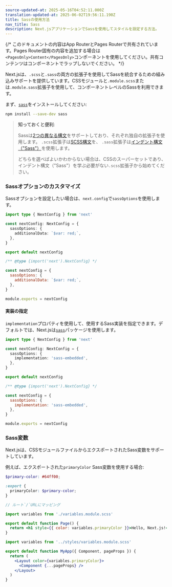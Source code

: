 ```yaml
---
source-updated-at: 2025-05-16T04:52:11.000Z
translation-updated-at: 2025-06-02T19:56:11.190Z
title: Sassの使用方法
nav_title: Sass
description: Next.jsアプリケーションでSassを使用してスタイルを設定する方法。
---
```


{/* このドキュメントの内容はApp RouterとPages Routerで共有されています。Pages Router固有の内容を追加する場合は`<PagesOnly>Content</PagesOnly>`コンポーネントを使用してください。共有コンテンツはコンポーネントでラップしないでください。 */}

Next.jsは、`.scss`と`.sass`の両方の拡張子を使用してSassを統合するための組み込みサポートを提供しています。CSSモジュールと`.module.scss`または`.module.sass`拡張子を使用して、コンポーネントレベルのSassを利用できます。

まず、[`sass`](https://github.com/sass/sass)をインストールしてください:

```bash filename="Terminal"
npm install --save-dev sass
```

> **知っておくと便利**:
>
> Sassは[2つの異なる構文](https://sass-lang.com/documentation/syntax)をサポートしており、それぞれ独自の拡張子を使用します。
> `.scss`拡張子は[SCSS構文](https://sass-lang.com/documentation/syntax#scss)を、
> `.sass`拡張子は[インデント構文（"Sass"）](https://sass-lang.com/documentation/syntax#the-indented-syntax)を使用します。
>
> どちらを選べばよいかわからない場合は、CSSのスーパーセットであり、インデント構文（"Sass"）を学ぶ必要がない`.scss`拡張子から始めてください。

### Sassオプションのカスタマイズ

Sassオプションを設定したい場合は、`next.config`で`sassOptions`を使用します。

```ts filename="next.config.ts" switcher
import type { NextConfig } from 'next'

const nextConfig: NextConfig = {
  sassOptions: {
    additionalData: `$var: red;`,
  },
}

export default nextConfig
```

```js filename="next.config.js" switcher
/** @type {import('next').NextConfig} */

const nextConfig = {
  sassOptions: {
    additionalData: `$var: red;`,
  },
}

module.exports = nextConfig
```

#### 実装の指定

`implementation`プロパティを使用して、使用するSass実装を指定できます。デフォルトでは、Next.jsは[`sass`](https://www.npmjs.com/package/sass)パッケージを使用します。

```ts filename="next.config.ts" switcher
import type { NextConfig } from 'next'

const nextConfig: NextConfig = {
  sassOptions: {
    implementation: 'sass-embedded',
  },
}

export default nextConfig
```

```js filename="next.config.js" switcher
/** @type {import('next').NextConfig} */

const nextConfig = {
  sassOptions: {
    implementation: 'sass-embedded',
  },
}

module.exports = nextConfig
```

### Sass変数

Next.jsは、CSSモジュールファイルからエクスポートされたSass変数をサポートしています。

例えば、エクスポートされた`primaryColor` Sass変数を使用する場合:

```scss filename="app/variables.module.scss"
$primary-color: #64ff00;

:export {
  primaryColor: $primary-color;
}
```

<AppOnly>

```jsx filename="app/page.js"
// ルート`/`URLにマッピング

import variables from './variables.module.scss'

export default function Page() {
  return <h1 style={{ color: variables.primaryColor }}>Hello, Next.js!</h1>
}
```

</AppOnly>

<PagesOnly>

```jsx filename="pages/_app.js"
import variables from '../styles/variables.module.scss'

export default function MyApp({ Component, pageProps }) {
  return (
    <Layout color={variables.primaryColor}>
      <Component {...pageProps} />
    </Layout>
  )
}
```

</PagesOnly>